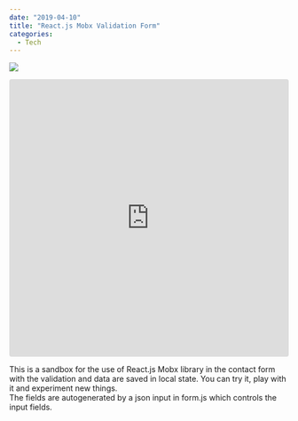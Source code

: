 ---
date: "2019-04-10"
title: "React.js Mobx Validation Form"
categories:
  - Tech
---

![](./analytics-3088958_960_720.jpg)

<iframe src="https://codesandbox.io/embed/qlw1z0xrm6?fontsize=14" title="dynamic-form-mobx" style="width:100%; height:500px; border:0; border-radius: 4px; overflow:hidden;" sandbox="allow-modals allow-forms allow-popups allow-scripts allow-same-origin"></iframe>

This is a sandbox for the use of React.js Mobx library in the contact form with the validation and data are saved in local state. 
You can try it, play with it and experiment new things.  
The fields are autogenerated by a json input in form.js which controls the input fields.